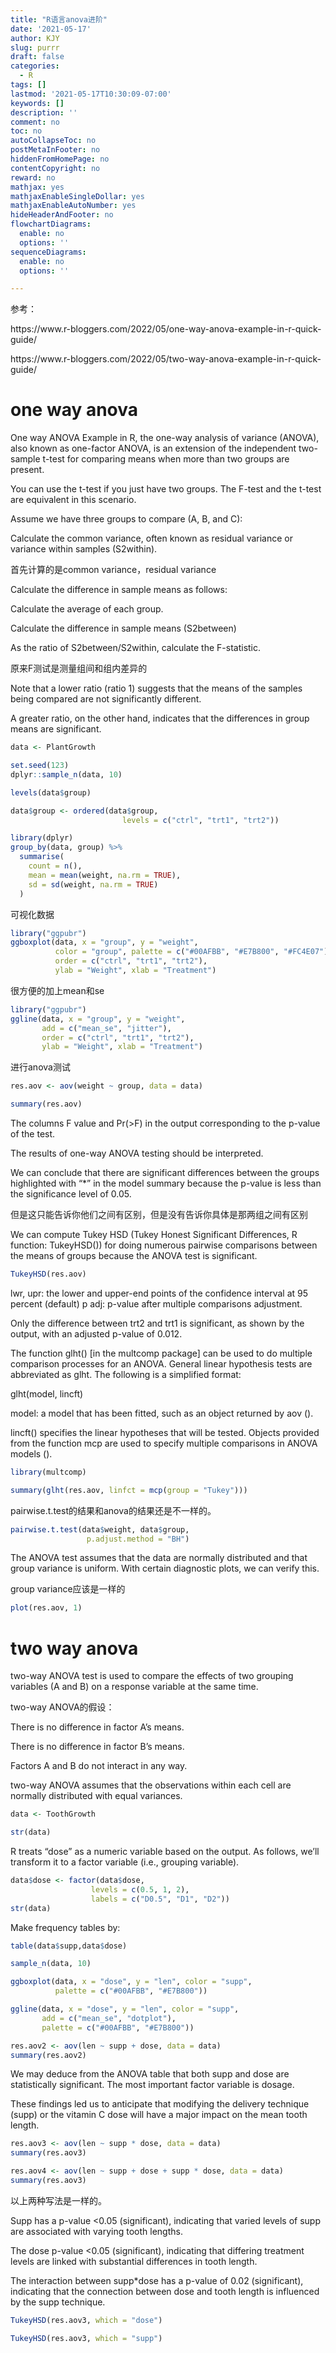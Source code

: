 ```yaml
---
title: "R语言anova进阶"
date: '2021-05-17'
author: KJY
slug: purrr
draft: false
categories:
  - R
tags: []
lastmod: '2021-05-17T10:30:09-07:00'
keywords: []
description: ''
comment: no
toc: no
autoCollapseToc: no
postMetaInFooter: no
hiddenFromHomePage: no
contentCopyright: no
reward: no
mathjax: yes
mathjaxEnableSingleDollar: yes
mathjaxEnableAutoNumber: yes
hideHeaderAndFooter: no
flowchartDiagrams:
  enable: no
  options: ''
sequenceDiagrams:
  enable: no
  options: ''

---
```


参考：

https://www.r-bloggers.com/2022/05/one-way-anova-example-in-r-quick-guide/

https://www.r-bloggers.com/2022/05/two-way-anova-example-in-r-quick-guide/


# one way anova

One way ANOVA Example in R, the one-way analysis of variance (ANOVA), also known as one-factor ANOVA, is an extension of the independent two-sample t-test for comparing means when more than two groups are present.

You can use the t-test if you just have two groups. The F-test and the t-test are equivalent in this scenario.



Assume we have three groups to compare (A, B, and C):

Calculate the common variance, often known as residual variance or variance within samples (S2within).

首先计算的是common variance，residual variance

Calculate the difference in sample means as follows:

Calculate the average of each group.

Calculate the difference in sample means (S2between)

As the ratio of S2between/S2within, calculate the F-statistic.

原来F测试是测量组间和组内差异的

Note that a lower ratio (ratio 1) suggests that the means of the samples being compared are not significantly different.

A greater ratio, on the other hand, indicates that the differences in group means are significant.




```r
data <- PlantGrowth

set.seed(123)
dplyr::sample_n(data, 10)
```
```r
levels(data$group)
```


```r
data$group <- ordered(data$group,
                         levels = c("ctrl", "trt1", "trt2"))
```


```r
library(dplyr)
group_by(data, group) %>%
  summarise(
    count = n(),
    mean = mean(weight, na.rm = TRUE),
    sd = sd(weight, na.rm = TRUE)
  )
```
可视化数据

```r
library("ggpubr")
ggboxplot(data, x = "group", y = "weight",
          color = "group", palette = c("#00AFBB", "#E7B800", "#FC4E07"),
          order = c("ctrl", "trt1", "trt2"),
          ylab = "Weight", xlab = "Treatment")
```

很方便的加上mean和se

```r
library("ggpubr")
ggline(data, x = "group", y = "weight",
       add = c("mean_se", "jitter"),
       order = c("ctrl", "trt1", "trt2"),
       ylab = "Weight", xlab = "Treatment")
```
进行anova测试

```r
res.aov <- aov(weight ~ group, data = data)

summary(res.aov)
```

The columns F value and Pr(>F) in the output corresponding to the p-value of the test.

The results of one-way ANOVA testing should be interpreted.

We can conclude that there are significant differences between the groups highlighted with “*” in the model summary because the p-value is less than the significance level of 0.05.


但是这只能告诉你他们之间有区别，但是没有告诉你具体是那两组之间有区别

We can compute Tukey HSD (Tukey Honest Significant Differences, R function: TukeyHSD()) for doing numerous pairwise comparisons between the means of groups because the ANOVA test is significant.

```r
TukeyHSD(res.aov)
```

lwr, upr: the lower and upper-end points of the confidence interval at 95 percent (default) p adj: p-value after multiple comparisons adjustment.

Only the difference between trt2 and trt1 is significant, as shown by the output, with an adjusted p-value of 0.012.

The function glht() [in the multcomp package] can be used to do multiple comparison processes for an ANOVA. General linear hypothesis tests are abbreviated as glht. The following is a simplified format:

glht(model, lincft)

model: a model that has been fitted, such as an object returned by aov ().

lincft() specifies the linear hypotheses that will be tested. Objects provided from the function mcp are used to specify multiple comparisons in ANOVA models ().



```r
library(multcomp)

summary(glht(res.aov, linfct = mcp(group = "Tukey")))
```

pairwise.t.test的结果和anova的结果还是不一样的。

```r
pairwise.t.test(data$weight, data$group,
                 p.adjust.method = "BH")
```



The ANOVA test assumes that the data are normally distributed and that group variance is uniform. With certain diagnostic plots, we can verify this.

group variance应该是一样的

```r
plot(res.aov, 1)
```

# two way anova

two-way ANOVA test is used to compare the effects of two grouping variables (A and B) on a response variable at the same time.


two-way ANOVA的假设：

There is no difference in factor A’s means.

There is no difference in factor B’s means.

Factors A and B do not interact in any way.

two-way ANOVA assumes that the observations within each cell are normally distributed with equal variances.




```r
data <- ToothGrowth

str(data)
```

R treats “dose” as a numeric variable based on the output. As follows, we’ll transform it to a factor variable (i.e., grouping variable).

```r
data$dose <- factor(data$dose,
                  levels = c(0.5, 1, 2),
                  labels = c("D0.5", "D1", "D2"))
str(data)
```


Make frequency tables by:


```r
table(data$supp,data$dose)
```

```r
sample_n(data, 10)
```


```r
ggboxplot(data, x = "dose", y = "len", color = "supp",
          palette = c("#00AFBB", "#E7B800"))
```

```r
ggline(data, x = "dose", y = "len", color = "supp",
       add = c("mean_se", "dotplot"),
       palette = c("#00AFBB", "#E7B800"))
```


```r
res.aov2 <- aov(len ~ supp + dose, data = data)
summary(res.aov2)
```

We may deduce from the ANOVA table that both supp and dose are statistically significant. The most important factor variable is dosage.

These findings led us to anticipate that modifying the delivery technique (supp) or the vitamin C dose will have a major impact on the mean tooth length.


```r
res.aov3 <- aov(len ~ supp * dose, data = data)
summary(res.aov3)
```


```r
res.aov4 <- aov(len ~ supp + dose + supp * dose, data = data)
summary(res.aov3)
```


以上两种写法是一样的。

Supp has a p-value <0.05 (significant), indicating that varied levels of supp are associated with varying tooth lengths.

The dose p-value <0.05 (significant), indicating that differing treatment levels are linked with substantial differences in tooth length.

The interaction between supp*dose has a p-value of 0.02 (significant), indicating that the connection between dose and tooth length is influenced by the supp technique.



```r
TukeyHSD(res.aov3, which = "dose")
```


```r
TukeyHSD(res.aov3, which = "supp")
```


























